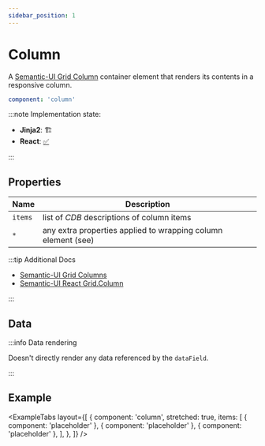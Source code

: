 ```yaml
---
sidebar_position: 1
---
```



# Column

A [Semantic-UI Grid Column](https://semantic-ui.com/collections/grid.html#columns) container element that
renders its contents in a responsive column.

```yaml
component: 'column'
```

:::note Implementation state:

- **Jinja2**: 🏗
- **React**: [✅](https://github.com/oarepo/react-generative-ui/blob/master/src/components/structural/Column.tsx)

:::

## Properties

| Name    | Description                                                   |
| ------- | ------------------------------------------------------------- |
| `items` | list of _CDB_ descriptions of column items                    |
| `*`     | any extra properties applied to wrapping column element (see) |

:::tip Additional Docs

- [Semantic-UI Grid Columns](https://semantic-ui.com/collections/grid.html#columns)
- [Semantic-UI React Grid.Column](https://react.semantic-ui.com/collections/grid/)

:::

## Data

:::info Data rendering

Doesn't directly render any data referenced by the `dataField`.

:::

## Example

<ExampleTabs
  layout={[
    {
      component: 'column',
      stretched: true,
      items: [
        { component: 'placeholder' },
        { component: 'placeholder' },
        { component: 'placeholder' },
      ],
    },
  ]}
/>
